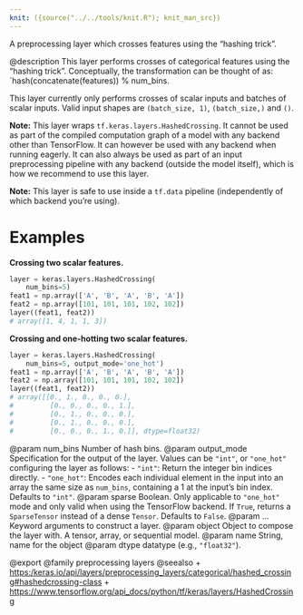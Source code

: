 ```yaml
---
knit: ({source("../../tools/knit.R"); knit_man_src})
---
```

A preprocessing layer which crosses features using the "hashing trick".

@description
This layer performs crosses of categorical features using the "hashing
trick". Conceptually, the transformation can be thought of as:
`hash(concatenate(features)) % num_bins.

This layer currently only performs crosses of scalar inputs and batches of
scalar inputs. Valid input shapes are `(batch_size, 1)`, `(batch_size,)` and
`()`.

**Note:** This layer wraps `tf.keras.layers.HashedCrossing`. It cannot
be used as part of the compiled computation graph of a model with
any backend other than TensorFlow.
It can however be used with any backend when running eagerly.
It can also always be used as part of an input preprocessing pipeline
with any backend (outside the model itself), which is how we recommend
to use this layer.

**Note:** This layer is safe to use inside a `tf.data` pipeline
(independently of which backend you're using).

# Examples
**Crossing two scalar features.**

```python
layer = keras.layers.HashedCrossing(
    num_bins=5)
feat1 = np.array(['A', 'B', 'A', 'B', 'A'])
feat2 = np.array([101, 101, 101, 102, 102])
layer((feat1, feat2))
# array([1, 4, 1, 1, 3])
```

**Crossing and one-hotting two scalar features.**

```python
layer = keras.layers.HashedCrossing(
    num_bins=5, output_mode='one_hot')
feat1 = np.array(['A', 'B', 'A', 'B', 'A'])
feat2 = np.array([101, 101, 101, 102, 102])
layer((feat1, feat2))
# array([[0., 1., 0., 0., 0.],
#         [0., 0., 0., 0., 1.],
#         [0., 1., 0., 0., 0.],
#         [0., 1., 0., 0., 0.],
#         [0., 0., 0., 1., 0.]], dtype=float32)
```

@param num_bins Number of hash bins.
@param output_mode Specification for the output of the layer. Values can be
    `"int"`, or `"one_hot"` configuring the layer as follows:
    - `"int"`: Return the integer bin indices directly.
    - `"one_hot"`: Encodes each individual element in the input into an
        array the same size as `num_bins`, containing a 1 at the input's
        bin index. Defaults to `"int"`.
@param sparse Boolean. Only applicable to `"one_hot"` mode and only valid
    when using the TensorFlow backend. If `True`, returns
    a `SparseTensor` instead of a dense `Tensor`. Defaults to `False`.
@param ... Keyword arguments to construct a layer.
@param object Object to compose the layer with. A tensor, array, or sequential model.
@param name String, name for the object
@param dtype datatype (e.g., `"float32"`).

@export
@family preprocessing layers
@seealso
+ <https:/keras.io/api/layers/preprocessing_layers/categorical/hashed_crossing#hashedcrossing-class>
+ <https://www.tensorflow.org/api_docs/python/tf/keras/layers/HashedCrossing>

